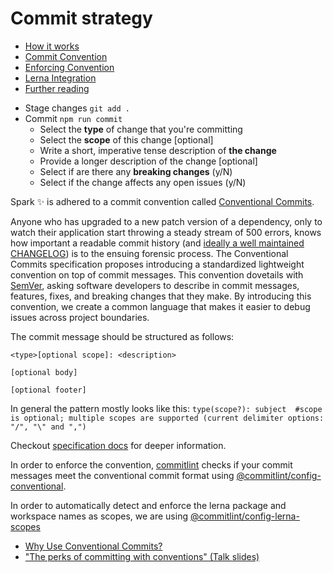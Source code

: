 

<Meta title="Contributing/Commit" />

# Commit strategy

- [How it works](#how-it-works)
- [Commit Convention](#commit-convention)
- [Enforcing Convention](#enforcing-convention)
- [Lerna Integration](#lerna-integration)
- [Further reading](#further-reading)

<StoryHeading label="How it works" />

- Stage changes `git add .`
- Commit `npm run commit`
  - Select the **type** of change that you're committing
  - Select the **scope** of this change [optional]
  - Write a short, imperative tense description of **the change**
  - Provide a longer description of the change [optional]
  - Select if are there any **breaking changes** (y/N)
  - Select if the change affects any open issues (y/N)

<StoryHeading label="Commit Convention" />

Spark ✨ is adhered to a commit convention called [Conventional Commits](https://www.conventionalcommits.org/en/v1.0.0).

Anyone who has upgraded to a new patch version of a dependency, only to watch their application start throwing a steady stream of 500 errors, knows how important a readable commit history (and [ideally a well maintained CHANGELOG](https://keepachangelog.com/en/0.3.0/)) is to the ensuing forensic process.
The Conventional Commits specification proposes introducing a standardized lightweight convention on top of commit messages. This convention dovetails with [SemVer](https://semver.org/), asking software developers to describe in commit messages, features, fixes, and breaking changes that they make.
By introducing this convention, we create a common language that makes it easier to debug issues across project boundaries.

The commit message should be structured as follows:

```
<type>[optional scope]: <description>

[optional body]

[optional footer]
```

In general the pattern mostly looks like this:
`type(scope?): subject  #scope is optional; multiple scopes are supported (current delimiter options: "/", "\" and ",")`

Checkout [specification docs](https://www.conventionalcommits.org/en/v1.0.0/#specification) for deeper information.

<StoryHeading label="Enforcing Convention" />

In order to enforce the convention, [commitlint](https://github.com/conventional-changelog/commitlint) checks if your commit messages meet the conventional commit format using [@commitlint/config-conventional](https://github.com/conventional-changelog/commitlint/tree/master/%40commitlint/config-conventional).

<StoryHeading label="Lerna Integration" />

In order to automatically detect and enforce the lerna package and workspace names as scopes, we are using [@commitlint/config-lerna-scopes](https://github.com/conventional-changelog/commitlint/tree/master/@commitlint/config-lerna-scopes)

<StoryHeading label="Further reading" />

- [Why Use Conventional Commits?](https://www.conventionalcommits.org/en/v1.0.0/#why-use-conventional-commits)
- ["The perks of committing with conventions" (Talk slides)](https://slides.com/marionebl/the-perks-of-committing-with-conventions)
